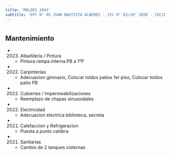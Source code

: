 ```yaml
---
title: 'MOLDES 2043'
subtitle: 'EPC N° 05 JUAN BAUTISTA ALBERDI - JIC N° 03/10° SEDE - CECIE N° 10'
---
```


#


## Mantenimiento

*  (2023) Albañileria / Pintura 
    + Pintura rampa interna PB a 1°P

*  (2022) Carpinterías 
    + Adecuacion gimnasio, Colocar toldos patios 1er piso, Colocar toldos patio PB

*  (2022) Cubiertas / Impermeabilizaciones 
    + Reemplazo de chapas sinusoidales

*  (2022) Electricidad 
    + Adecuacion electrica biblioteca, secreta

*  (2021) Calefaccion y Refrigeracion 
    + Puesta a punto caldera

*  (2021) Sanitarias 
    + Cambio de 2 tanques cisternas



